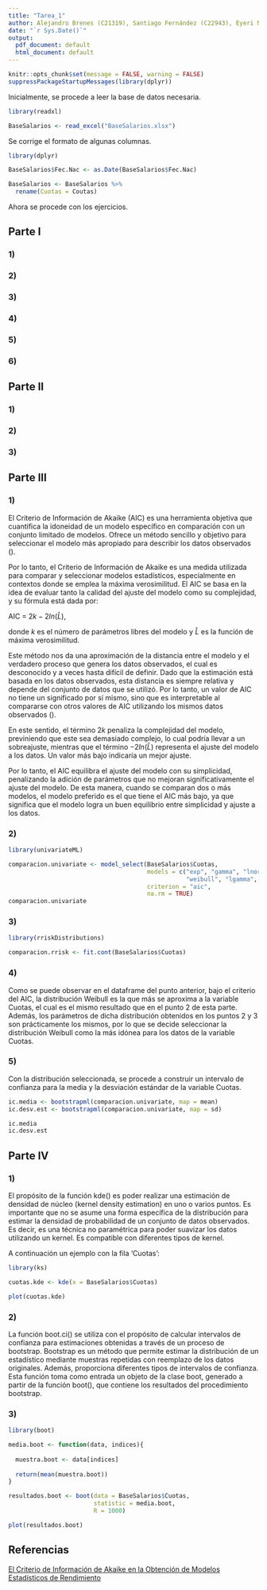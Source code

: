 ---
title: "Tarea_1"
author: Alejandro Brenes (C21319), Santiago Fernández (C22943), Eyeri Méndez (C24765)
date: "`r Sys.Date()`"
output:
  pdf_document: default
  html_document: default
---

```{r setup, include=FALSE}
knitr::opts_chunk$set(message = FALSE, warning = FALSE)
suppressPackageStartupMessages(library(dplyr))
```

Inicialmente, se procede a leer la base de datos necesaria.

```{r base_datos}
library(readxl)

BaseSalarios <- read_excel("BaseSalarios.xlsx")
```

Se corrige el formato de algunas columnas.

```{r formato_columnas}
library(dplyr)

BaseSalarios$Fec.Nac <- as.Date(BaseSalarios$Fec.Nac)

BaseSalarios <- BaseSalarios %>%
  rename(Cuotas = Coutas)
```

Ahora se procede con los ejercicios.

## Parte I

### 1)

### 2)

### 3)

### 4)

### 5)

### 6)

## Parte II

### 1)

### 2)

### 3)

## Parte III

### 1)

El Criterio de Información de Akaike (AIC) es una herramienta objetiva que cuantifica la idoneidad de un modelo específico en comparación con un conjunto limitado de modelos. Ofrece un método sencillo y objetivo para seleccionar el modelo más apropiado para describir los datos observados ().

Por lo tanto, el Criterio de Información de Akaike es una medida utilizada para comparar y seleccionar modelos estadísticos, especialmente en contextos donde se emplea la máxima verosimilitud. El AIC se basa en la idea de evaluar tanto la calidad del ajuste del modelo como su complejidad, y su fórmula está dada por:

AIC = $2k - 2ln(\hat{L})$,

donde $k$ es el número de parámetros libres del modelo y $\hat{L}$ es la función de máxima verosimilitud.

Este método nos da una aproximación de la distancia entre el modelo y el verdadero proceso que genera los datos observados, el cual es desconocido y a veces hasta difícil de definir. Dado que la estimación está basada en los datos observados, esta distancia es siempre relativa y depende del conjunto de datos que se utilizó. Por lo tanto, un valor de AIC no tiene un significado por sí mismo, sino que es interpretable al compararse con otros valores de AIC utilizando los mismos datos observados ().

En este sentido, el término $2k$ penaliza la complejidad del modelo, previniendo que este sea demasiado complejo, lo cual podría llevar a un sobreajuste, mientras que el término $-2ln(\hat{L})$ representa el ajuste del modelo a los datos. Un valor más bajo indicaría un mejor ajuste.

Por lo tanto, el AIC equilibra el ajuste del modelo con su simplicidad, penalizando la adición de parámetros que no mejoran significativamente el ajuste del modelo. De esta manera, cuando se comparan dos o más modelos, el modelo preferido es el que tiene el AIC más bajo, ya que significa que el modelo logra un buen equilibrio entre simplicidad y ajuste a los datos.

### 2)

```{r 3.2}
library(univariateML)

comparacion.univariate <- model_select(BaseSalarios$Cuotas, 
                                       models = c("exp", "gamma", "lnorm", 
                                                  "weibull", "lgamma", "unif"), 
                                       criterion = "aic",
                                       na.rm = TRUE)
comparacion.univariate
```

### 3)

```{r 3.3}
library(rriskDistributions)

comparacion.rrisk <- fit.cont(BaseSalarios$Cuotas)
```

### 4)

Como se puede observar en el dataframe del punto anterior, bajo el criterio del AIC, la distribución Weibull es la que más se aproxima a la variable Cuotas, el cual es el mismo resultado que en el punto 2 de esta parte. Además, los parámetros de dicha distribución obtenidos en los puntos 2 y 3 son prácticamente los mismos, por lo que se decide seleccionar la distribución Weibull como la más idónea para los datos de la variable Cuotas.

### 5)

Con la distribución seleccionada, se procede a construir un intervalo de confianza para la media y la desviación estándar de la variable Cuotas.

```{r 3.5}
ic.media <- bootstrapml(comparacion.univariate, map = mean)
ic.desv.est <- bootstrapml(comparacion.univariate, map = sd)

ic.media
ic.desv.est
```

## Parte IV

### 1)

El propósito de la función kde() es poder realizar una estimación de densidad de núcleo (kernel density estimation) en uno o varios puntos. Es importante que no se asume una forma específica de la distribución para estimar la densidad de probabilidad de un conjunto de datos observados. Es decir, es una técnica no paramétrica para poder suavizar los datos utilizando un kernel. Es compatible con diferentes tipos de kernel. 

A continuación un ejemplo con la fila 'Cuotas': 

```{r 4.1}
library(ks)

cuotas.kde <- kde(x = BaseSalarios$Cuotas)

plot(cuotas.kde)
```

### 2)

La función boot.ci() se utiliza con el propósito de calcular intervalos de confianza para estimaciones obtenidas a través de un proceso de bootstrap. Bootstrap es un método que permite estimar la distribución de un estadístico mediante muestras repetidas con reemplazo de los datos originales. Además, proporciona diferentes tipos de intervalos de confianza. Esta función toma como entrada un objeto de la clase boot, generado a partir de la función boot(), que contiene los resultados del procedimiento bootstrap.

### 3)

```{r 4.2}
library(boot)

media.boot <- function(data, indices){
  
  muestra.boot <- data[indices]
  
  return(mean(muestra.boot))
}

resultados.boot <- boot(data = BaseSalarios$Cuotas, 
                        statistic = media.boot, 
                        R = 1000)

plot(resultados.boot)
```

## Referencias

[El Criterio de Información de Akaike en la Obtención de Modelos Estadísticos de Rendimiento](https://www.google.com/url?sa=t&rct=j&q=&esrc=s&source=web&cd=&cad=rja&uact=8&ved=2ahUKEwjjiNTx37KIAxXoRjABHe6zJjYQFnoECBUQAQ&url=https%3A%2F%2Fwww.researchgate.net%2Fprofile%2FTomas-Pena%2Fpublication%2F236279245_El_criterio_de_informacion_de_Akaike_en_la_obtencion_de_modelos_estadisticos_de_Rendimiento%2Flinks%2F58904fa3aca272bc14be3600%2FEl-criterio-de-informacion-de-Akaike-en-la-obtencion-de-modelos-estadisticos-de-Rendimiento.pdf&usg=AOvVaw251RhnkX_-d-T-YnQMd_sa&opi=89978449)



